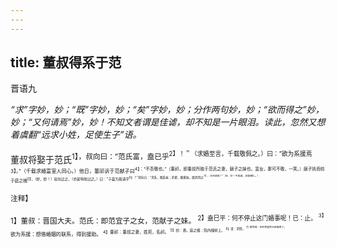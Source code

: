 ```yaml
---
---
---
```

title: 董叔得系于范
---



晋语九

*“求”字妙，妙；“既”字妙，妙；“矣”字妙，妙；分作两句妙，妙；“欲而得之”妙，妙；“又何请焉”妙，妙！不知文者谓是佳谑，却不知是一片眼泪。读此，忽然又想着虞翻“远求小姓，足使生子”语。*

董叔将娶于范氏<sup>1】，叔向曰：“范氏富，盍已乎<sup>2】！＂（求婚至言，千载敬佩之。）曰：“欲为系援焉<sup>3】。”（千载求婚富室人同心。）他日，董祁诉于范献子曰<sup>4】：“不吾敬也。”（董祁，即董叔所取于范氏之妻，献子之妹也。富女，那可不敬，一笑。）献子执而纺于庭之槐<sup>5】，（妙，妙！）叔向过之，（亦是特地过之。）曰：“子盍为我请乎<sup>6】？”叔向曰：“求系，既系矣；求援，既援矣。欲而得之<sup>7】，又何请焉？”（妙，妙！不是谑，正是痛扎。）

<sup>注释】

<sup>1】董叔：晋国大夫。范氏：即范宜子之女，范献子之妹。
<sup>2】盍巳平：何不停止这门婚事呢！已：止。
<sup>3】欲为系援：想借婚姻的联系，得到援助。
<sup>4】董祁：董叔之妻，姓苑，名祁。
<sup>5】纺：悬。庭之槐：院内槐树上。
<sup>6】请：求情。
<sup>7】欲而得：你所希望的已经取得了。
